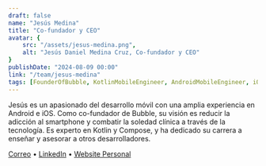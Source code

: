 ```yaml
---
draft: false
name: "Jesús Medina"
title: "Co-fundador y CEO"
avatar: {
    src: "/assets/jesus-medina.png",
    alt: "Jesús Daniel Medina Cruz, Co-fundador y CEO"
}
publishDate: "2024-08-09 00:00"
link: "/team/jesus-medina"
tags: [FounderOfBubble, KotlinMobileEngineer, AndroidMobileEngineer, iOSMobileEngineer, KotlinExpert, ComposeExpert, KotlinMultiplatformExpert, MobileConsultant, MobileTeacher]
---
```



<div class="py-6 md:order-1 hidden md:block w-64">
  <Picture
    src={portrait}
    alt="Jesús Medina"
    sizes="(max-width: 800px) 100vw, 800px"
    width={800}
    height={600}
    loading={"eager"}
    decoding={"sync"}
    class="w-full rounded-md object-cover object-center bg-white"
  />
</div>

Jesús es un apasionado del desarrollo móvil con una amplia experiencia en Android e iOS. Como co-fundador de Bubble, su visión es reducir la adicción al smartphone y combatir la soledad clínica a través de la tecnología. Es experto en Kotlin y Compose, y ha dedicado su carrera a enseñar y asesorar a otros desarrolladores.

[Correo](mailto:jesus.daniel.medina.cruz@gmail.com)
<span class="text-gray-400">•</span>
[LinkedIn](https://www.linkedin.com/in/jesusdmedinac/)
<span class="text-gray-400">•</span>
[Website Personal](https://jesusdmedinac.com)